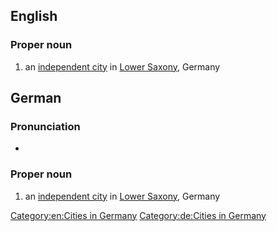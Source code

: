 ==English==
{{wikipedia}}

===Proper noun===
{{en-proper noun}}
# an [[independent city]] in [[Lower Saxony]], Germany

[[Category:en:Cities in Germany]]

==German==
{{wikipedia|lang=de}}

===Pronunciation===
* {{audio|De-Emden.ogg|Audio|lang=de}}

===Proper noun===
{{head|de|proper nouns}}
# an [[independent city]] in [[Lower Saxony]], Germany

[[Category:de:Cities in Germany]]